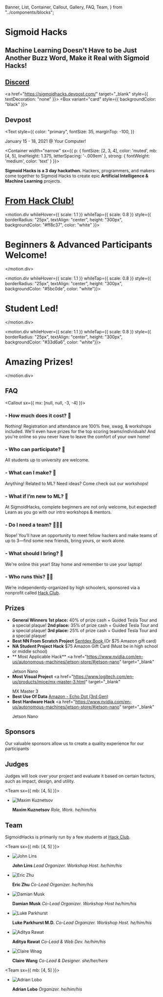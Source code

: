   Banner,
  List,
  Container,
  Callout,
  Gallery,
  FAQ,
  Team,
} from "../components/blocks";


<Banner>

<h1>Sigmoid Hacks</h1>

## Machine Learning Doesn't Have to be Just Another Buzz Word, Make it Real with Sigmoid Hacks!

<Gallery>
<a href="https://discord.gg/fam6efTHP7" target="_blank" style={{ textDecoration: "none" }}>
<Box variant="card" style={{ backgroundColor: "black" }}>
<h2 style={{ color: "primary" }}>Discord</h2>
</Box>
</a>

<a href="https://sigmoidhacks.devpost.com/" target="_blank" style={{ textDecoration: "none" }}>
<Box variant="card" style={{ backgroundColor: "black" }}>
<h2 style={{ color: "primary" }}>Devpost</h2>
</Box>
</a>
</Gallery>

<Text
  style={{
    color: "primary",
    fontSize: 35,
    marginTop: -100,
  }}
>
  January 15 - 18, 2021 @ Your Computer!
</Text>

</Banner>

<Container
width="narrow"
sx={{
    p: {
      fontSize: [2, 3, 4],
      color: 'muted',
      mb: [4, 5],
      lineHeight: 1.375,
      letterSpacing: '-.009em'
    },
    strong: {
      fontWeight: 'medium',
      color: 'text'
    }
  }}>

**Sigmoid Hacks is a 3 day hackathon.**
Hackers, programmers, and makers come together to Sigmoid Hacks to create epic **Artificial Intelligence & Machine Learning** projects.

</Container>

<Gallery>
<a
  href="https://hackclub.com/"
  target="_blank"
  style={{ textDecoration: "none", boxShadow: "500" }}
>
  <motion.div
    whileHover={{ scale: 1.1 }}
    whileTap={{ scale: 0.8 }}
    style={{
      borderRadius: "25px",
      textAlign: "center",
      height: "300px",
      backgroundColor: "#ec3750",
      color: "#fff",
      marginTop: "-21px",
    }}
  >
    <h1 style={{ paddingTop: "7.5rem" }}>From Hack Club!</h1>
  </motion.div>
</a>

<motion.div whileHover={{ scale: 1.1 }} whileTap={{ scale: 0.8 }} style={{ borderRadius: "25px", textAlign: "center", height: "300px", backgroundColor: "#ff8c37", color: "white" }}>

# Beginners & Advanced Participants Welcome!

</motion.div>

<motion.div whileHover={{ scale: 1.1 }} whileTap={{ scale: 0.8 }} style={{ borderRadius: "25px", textAlign: "center", height: "300px", backgroundColor: "#5bc0de", color: "white"}}>

# Student Led!

</motion.div>

<motion.div whileHover={{ scale: 1.1 }} whileTap={{ scale: 0.8 }} style={{ borderRadius: "25px", textAlign: "center", height: "300px", backgroundColor: "#33d6a6", color: "white"}}>

# Amazing Prizes!

</motion.div>

</Gallery>

<Container>

## FAQ

<Callout sx={{ mx: [null, null, -3, -4] }}>
<FAQ>

### - How much does it cost? 💸

Nothing! Registration and attendance are 100% free, swag, & workshops included. We'll even have prizes for the top scoring teams/individuals! And you're online so you never have to leave the comfort of your own home!

### - Who can participate? 🔭

All students up to university are welcome.

### - What can I make? 🤖

Anything! Related to ML? Need ideas? Come check out our workshops!

### - What if I’m new to ML? 👾

At SigmoidHacks, complete beginners are not only welcome, but expected! Learn as you go with our intro workshops & mentors.

### - Do I need a team? 👨‍👧‍👧

Nope! You’ll have an opportunity to meet fellow hackers and make teams of up to 3—find some new friends, bring yours, or work alone.

### - What should I bring? 🧳

We're online this year! Stay home and remember to use your laptop!

### - Who runs this? 👨‍🏫

We’re independently-organized by high schoolers, sponsored via a nonprofit called <a href="https://hackclub.com/" target="_blank">Hack Club</a>.

</FAQ>
</Callout>

## Prizes

<FAQ>

- **General Winners**
  **1st place:** 40% of prize cash + Guided Tesla Tour and a special plaque!
  **2nd place:** 35% of prize cash + Guided Tesla Tour and a special plaque!
  **3rd place:** 25% of prize cash + Guided Tesla Tour and a special plaque!
- **Best NN From Scratch Project**
  <a href="https://nnfs.io/" target="_blank">
    Sentdex Book
  </a> (Or $75 Amazon gift card)
- **NA Student Project Hack**
  $75 Amazon Gift Card (Must be in high school or middle school)
- ** Most Applicable Hack**
  <a
    href="https://www.nvidia.com/en-us/autonomous-machines/jetson-store/#jetson-nano"
    target="_blank"
  >
    Jetson Nano
  </a>
- **Most Visual Project**
  <a
    href="https://www.logitech.com/en-us/products/mice/mx-master-3.html"
    target="_blank"
  >
    MX Master 3
  </a>
- **Best Use Of Data**
  <a href="https://www.amazon.com/Echo-Dot/dp/B07FZ8S74R" target="_blank">
    Amazon - Echo Dot (3rd Gen)
  </a>
- **Best Hardware Hack**
  <a
    href="https://www.nvidia.com/en-us/autonomous-machines/jetson-store/#jetson-nano"
    target="_blank"
  >
    Jetson Nano
  </a>

</FAQ>

## Sponsors

Our valuable sponsors allow us to create a quality experience for our participants

<Sponsors />

## Judges

Judges will look over your project and evaluate it based on certain factors, such as impact, design, and utility.

<Team sx={{ mb: [4, 5] }}>

- ![Maxim Kuznetsov](../static/profiles/judges/maximkuznetsov.jpeg)

  **Maxim Kuznetsov** _Role, Work. he/him/his_

</Team>

## Team

SigmoidHacks is primarily run by a few students at <a href="https://hackclub.com/" target="_blank">Hack Club</a>.

<Team sx={{ mb: [4, 5] }}>

- ![John Lins](../static/profiles/team/john.jpeg)

  **John Lins** _Lead Organizer. Workshop Host. he/him/his_

- ![Eric Zhu](../static/profiles/team/eric.png)

  **Eric Zhu** _Co-Lead Organizer. he/him/his_

- ![Damian Musk](../static/profiles/team/damian.jpg)

  **Damian Musk** _Co-Lead Organizer. Workshop Host he/him/his_

</Team>
<Team sx={{ mb: [4, 5] }}>

- ![Luke Parkhurst](../static/profiles/team/lukeparkhurst.png)

  **Luke Parkhurst M.D.** _Co-Lead Organizer. Workshop Host. he/him/his_

- ![Aditya Rawat](../static/profiles/team/aditya.jpeg)

  **Aditya Rawat** _Co-Lead & Web Dev. he/him/his_

- ![Claire Wnag](../static/profiles/team/claire.jpg)

  **Claire Wang** _Co-Lead & Designer. she/her/hers_

</Team>

<Team sx={{ mb: [4, 5] }}>

- ![Adrian Lobo](../static/profiles/team/adrianlobo.png)

  **Adrian Lobo** _Organizer. he/him/his_

</Team>

</Container>
